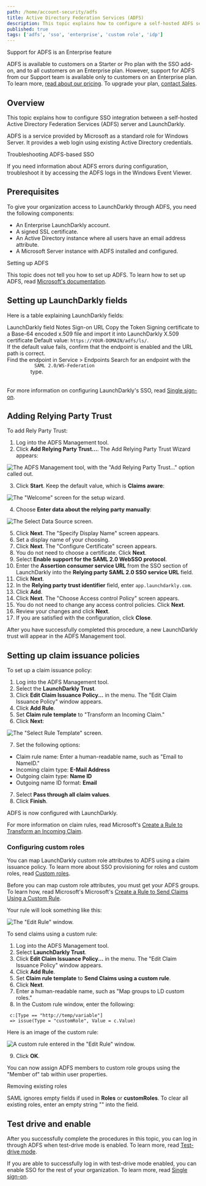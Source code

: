 ```yaml
---
path: /home/account-security/adfs
title: Active Directory Federation Services (ADFS)
description: This topic explains how to configure a self-hosted ADFS server with LaunchDarkly.
published: true
tags: ['adfs', 'sso', 'enterprise', 'custom role', 'idp']
---
```


<Callout intent="primary">
<CalloutTitle>Support for ADFS is an Enterprise feature</CalloutTitle>
<CalloutDescription>

ADFS is available to customers on a Starter or Pro plan with the SSO add-on, and to all customers on an Enterprise plan. However, support for ADFS from our Support team is available only to customers on an Enterprise plan. To learn more, [read about our pricing](https://launchdarkly.com/pricing/). To upgrade your plan, [contact Sales](https://launchdarkly.com/contact-sales/).

</CalloutDescription>
</Callout>

## Overview

This topic explains how to configure SSO integration between a self-hosted Active Directory Federation Services (ADFS) server and LaunchDarkly.

ADFS is a service provided by Microsoft as a standard role for Windows Server. It provides a web login using existing Active Directory credentials.

<Callout intent="info">
<CalloutTitle>Troubleshooting ADFS-based SSO</CalloutTitle>
<CalloutDescription>

If you need information about ADFS errors during configuration, troubleshoot it by accessing the ADFS logs in the Windows Event Viewer.

</CalloutDescription>
</Callout>

## Prerequisites

To give your organization access to LaunchDarkly through ADFS, you need the following components:

- An Enterprise LaunchDarkly account.
- A signed SSL certificate.
- An Active Directory instance where all users have an email address attribute.
- A Microsoft Server instance with ADFS installed and configured.

<Callout intent="alert">
<CalloutTitle>Setting up ADFS</CalloutTitle>
<CalloutDescription>

This topic does not tell you how to set up ADFS. To learn how to set up ADFS, read [Microsoft's documentation](https://docs.microsoft.com/en-us/previous-versions/dynamicscrm-2016/deployment-administrators-guide/).

</CalloutDescription>
</Callout>

## Setting up LaunchDarkly fields

Here is a table explaining LaunchDarkly fields:

<Table>
  <TableHeader>
    <TableHeadCell>LaunchDarkly field</TableHeadCell>
    <TableHeadCell>Notes</TableHeadCell>
  </TableHeader>
  <TableBody>
    <TableRow>
      <TableCell>Sign-on URL</TableCell>
      <TableCell>
        Copy the Token Signing certificate to a Base-64 encoded x.509 file and import it into LaunchDarkly
      </TableCell>
    </TableRow>
    <TableRow>
      <TableCell>X.509 certificate</TableCell>
      <TableCell>
        Default value: <code>https://YOUR-DOMAIN/adfs/ls/</code>. <br />
        If the default value fails, confirm that the endpoint is enabled and the URL path is correct.
        <br />
        Find the endpoint in Service > Endpoints Search for an endpoint with the <code>
          SAML 2.0/WS-Federation
        </code> type.
      </TableCell>
    </TableRow>
  </TableBody>
</Table>

For more information on configuring LaunchDarkly's SSO, read [Single sign-on](/home/account-security/sso).

## Adding Relying Party Trust

To add Rely Party Trust:

1. Log into the ADFS Management tool.
2. Click **Add Relying Party Trust...**. The Add Relying Party Trust Wizard appears:

![The ADFS Management tool, with the "Add Relying Party Trust..." option called out.](adfs-add-party-trust.png)


3. Click **Start**. Keep the default value, which is **Claims aware**:

![The "Welcome" screen for the setup wizard.](adfs-wizard-claims-aware.png)


4. Choose **Enter data about the relying party manually**:

![The Select Data Source screen.](adfs-wizard-enter-data-manually.png)

5. Click **Next**. The "Specify Display Name" screen appears.
6. Set a display name of your choosing.
7. Click **Next**. The "Configure Certificate" screen appears.
8. You do not need to choose a certificate. Click **Next**.
9. Select **Enable support for the SAML 2.0 WebSSO protocol**.
10. Enter the **Assertion consumer service URL** from the SSO section of LaunchDarkly into the **Relying party SAML 2.0 SSO service URL** field.
11. Click **Next**.
12. In the **Relying party trust identifier** field, enter `app.launchdarkly.com`.
13. Click **Add**.
14. Click **Next**. The "Choose Access control Policy" screen appears.
15. You do not need to change any access control policies. Click **Next**.
16. Review your changes and click **Next**.
17. If you are satisfied with the configuration, click **Close**.

After you have successfully completed this procedure, a new LaunchDarkly trust will appear in the ADFS Management tool.

## Setting up claim issuance policies

To set up a claim issuance policy:

1. Log into the ADFS Management tool.
2. Select the **LaunchDarkly Trust**.
3. Click **Edit Claim Issuance Policy...** in the menu. The "Edit Claim Issuance Policy" window appears.
4. Click **Add Rule**.
5. Set **Claim rule template** to "Transform an Incoming Claim."
6. Click **Next**:

![The "Select Rule Template" screen.](adfs-select-rule-template.png)


7. Set the following options:

- Claim rule name: Enter a human-readable name, such as "Email to NameID."
- Incoming claim type: **E-Mail Address**
- Outgoing claim type: **Name ID**
- Outgoing name ID format: **Email**

7. Select **Pass through all claim values**.
8. Click **Finish**.

ADFS is now configured with LaunchDarkly.

For more information on claim rules, read Microsoft's [Create a Rule to Transform an Incoming Claim](https://docs.microsoft.com/en-us/windows-server/identity/ad-fs/operations/create-a-rule-to-transform-an-incoming-claim).

### Configuring custom roles

You can map LaunchDarkly custom role attributes to ADFS using a claim issuance policy. To learn more about SSO provisioning for roles and custom roles, read [Custom roles](/home/members/custom-roles).

Before you can map custom role attributes, you must get your ADFS groups. To learn how, read Microsoft's Microsoft's [Create a Rule to Send Claims Using a Custom Rule](https://docs.microsoft.com/en-us/windows-server/identity/ad-fs/operations/create-a-rule-to-send-claims-using-a-custom-rule).

Your rule will look something like this:

![The "Edit Rule" window.](adfs-get-groups.png)

To send claims using a custom rule:

1. Log into the ADFS Management tool.
2. Select **LaunchDarkly Trust**.
3. Click **Edit Claim Issuance Policy...** in the menu. The "Edit Claim Issuance Policy" window appears.
4. Click **Add Rule**.
5. Set **Claim rule template** to **Send Claims using a custom rule**.
6. Click **Next**.
7. Enter a human-readable name, such as "Map groups to LD custom roles."
8. In the Custom rule window, enter the following:

<CodeSample>
<CSTab label="ADFS">

```
 c:[Type == "http://temp/variable"]
 => issue(Type = "customRole", Value = c.Value)
```

</CSTab>
</CodeSample>

Here is an image of the custom rule:

![A custom rule entered in the "Edit Rule" window.](adfs-map-groups-to-roles.png)

9. Click **OK**.

You can now assign ADFS members to custom role groups using the "Member of" tab within user properties.

<Callout intent="info">
<CalloutTitle>Removing existing roles</CalloutTitle>
<CalloutDescription>

SAML ignores empty fields if used in **Roles** or **customRoles**. To clear all existing roles, enter an empty string "" into the field.

</CalloutDescription>
</Callout>

## Test drive and enable

After you successfully complete the procedures in this topic, you can log in through ADFS when test-drive mode is enabled. To learn more, read [Test-drive mode](/home/account-security/sso/saml#test-drive-mode).

If you are able to successfully log in with test-drive mode enabled, you can enable SSO for the rest of your organization. To learn more, read [Single sign-on](/home/account-security/sso).
